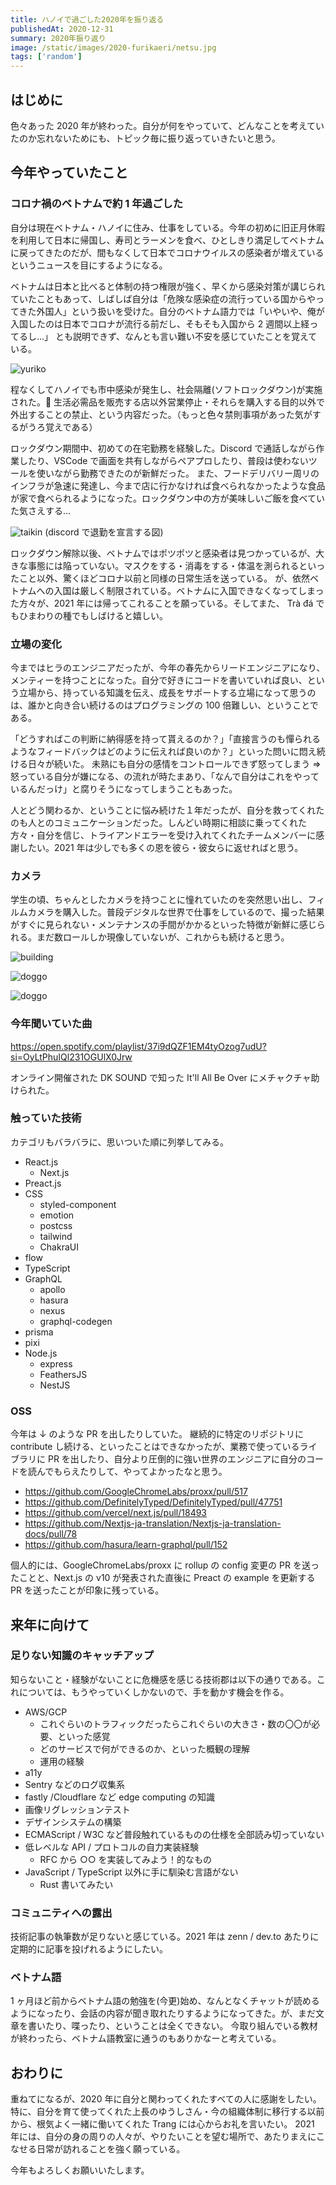```yaml
---
title: ハノイで過ごした2020年を振り返る
publishedAt: 2020-12-31
summary: 2020年振り返り
image: /static/images/2020-furikaeri/netsu.jpg
tags: ['random']
---
```


## はじめに

色々あった 2020 年が終わった。自分が何をやっていて、どんなことを考えていたのか忘れないためにも、トピック毎に振り返っていきたいと思う。

## 今年やっていたこと

### コロナ禍のベトナムで約 1 年過ごした

自分は現在ベトナム・ハノイに住み、仕事をしている。今年の初めに旧正月休暇を利用して日本に帰国し、寿司とラーメンを食べ、ひとしきり満足してベトナムに戻ってきたのだが、間もなくして日本でコロナウイルスの感染者が増えているというニュースを目にするようになる。

ベトナムは日本と比べると体制の持つ権限が強く、早くから感染対策が講じられていたこともあって、しばしば自分は「危険な感染症の流行っている国からやってきた外国人」という扱いを受けた。自分のベトナム語力では「いやいや、俺が入国したのは日本でコロナが流行る前だし、そもそも入国から 2 週間以上経ってるし...」 とも説明できず、なんとも言い難い不安を感じていたことを覚えている。

<Image
  src="/static/images/2020-furikaeri/no-padding.jpg"
  width={667}
  height={500}
  alt="yuriko"
/>

程なくしてハノイでも市中感染が発生し、社会隔離(ソフトロックダウン)が実施された。 生活必需品を販売する店以外営業停止・それらを購入する目的以外で外出することの禁止、という内容だった。（もっと色々禁則事項があった気がするがうろ覚えである）

ロックダウン期間中、初めての在宅勤務を経験した。Discord で通話しながら作業したり、VSCode で画面を共有しながらペアプロしたり、普段は使わないツールを使いながら勤務できたのが新鮮だった。
また、フードデリバリー周リのインフラが急速に発達し、今まで店に行かなければ食べられなかったような食品が家で食べられるようになった。ロックダウン中の方が美味しいご飯を食べていた気さえする...

<Image
  src="/static/images/2020-furikaeri/taikin.png"
  width={564}
  height={238}
  alt="taikin"
/>
<figcapion>(discord で退勤を宣言する図)</figcapion>

ロックダウン解除以後、ベトナムではポツポツと感染者は見つかっているが、大きな事態には陥っていない。マスクをする・消毒をする・体温を測られるといったこと以外、驚くほどコロナ以前と同様の日常生活を送っている。
が、依然ベトナムへの入国は厳しく制限されている。ベトナムに入国できなくなってしまった方々が、2021 年には帰ってこれることを願っている。そしてまた、 Trà đá でもひまわりの種でもしばけると嬉しい。

### 立場の変化

今まではヒラのエンジニアだったが、今年の春先からリードエンジニアになり、メンティーを持つことになった。自分で好きにコードを書いていれば良い、という立場から、持っている知識を伝え、成長をサポートする立場になって思うのは、誰かと向き合い続けるのはプログラミングの 100 倍難しい、ということである。

「どうすればこの判断に納得感を持って貰えるのか？」「直接言うのも憚られるようなフィードバックはどのように伝えれば良いのか？」といった問いに悶え続ける日々が続いた。
未熟にも自分の感情をコントロールできず怒ってしまう => 怒っている自分が嫌になる、の流れが時たまあり、「なんで自分はこれをやっているんだっけ」と腐りそうになってしまうこともあった。

人とどう関わるか、ということに悩み続けた１年だったが、自分を救ってくれたのも人とのコミュニケーションだった。しんどい時期に相談に乗ってくれた方々・自分を信じ、トライアンドエラーを受け入れてくれたチームメンバーに感謝したい。2021 年は少しでも多くの恩を彼ら・彼女らに返せればと思う。

### カメラ

学生の頃、ちゃんとしたカメラを持つことに憧れていたのを突然思い出し、フィルムカメラを購入した。普段デジタルな世界で仕事をしているので、撮った結果がすぐに見られない・メンテナンスの手間がかかるといった特徴が新鮮に感じられる。まだ数ロールしか現像していないが、これからも続けると思う。

<Image
  src="/static/images/2020-furikaeri/building.jpg"
  width={3130}
  height={2075}
  alt="building"
/>

<Image
  src="/static/images/2020-furikaeri/innu.jpg"
  width={3130}
  height={2075}
  alt="doggo"
/>

<Image
  src="/static/images/2020-furikaeri/table.jpg"
  width={3130}
  height={2075}
  alt="doggo"
/>

### 今年聞いていた曲

https://open.spotify.com/playlist/37i9dQZF1EM4tyOzog7udU?si=OyLtPhuIQl231OGUlX0Jrw

オンライン開催された DK SOUND で知った It'll All Be Over にメチャクチャ助けられた。

### 触っていた技術

カテゴリもバラバラに、思いついた順に列挙してみる。

- React.js
  - Next.js
- Preact.js
- CSS
  - styled-component
  - emotion
  - postcss
  - tailwind
  - ChakraUI
- flow
- TypeScript
- GraphQL
  - apollo
  - hasura
  - nexus
  - graphql-codegen
- prisma
- pixi
- Node.js
  - express
  - FeathersJS
  - NestJS

### OSS

今年は ↓ のような PR を出したりしていた。
継続的に特定のリポジトリに contribute し続ける、といったことはできなかったが、業務で使っているライブラリに PR を出したり、自分より圧倒的に強い世界のエンジニアに自分のコードを読んでもらえたりして、やってよかったなと思う。

- https://github.com/GoogleChromeLabs/proxx/pull/517
- https://github.com/DefinitelyTyped/DefinitelyTyped/pull/47751
- https://github.com/vercel/next.js/pull/18493
- https://github.com/Nextjs-ja-translation/Nextjs-ja-translation-docs/pull/78
- https://github.com/hasura/learn-graphql/pull/152

個人的には、GoogleChromeLabs/proxx に rollup の config 変更の PR を送ったことと、Next.js の v10 が発表された直後に Preact の example を更新する PR を送ったことが印象に残っている。

## 来年に向けて

### 足りない知識のキャッチアップ

知らないこと・経験がないことに危機感を感じる技術郡は以下の通りである。これについては、もうやっていくしかないので、手を動かす機会を作る。

- AWS/GCP
  - これぐらいのトラフィックだったらこれぐらいの大きさ・数の〇〇が必要、といった感覚
  - どのサービスで何ができるのか、といった概観の理解
  - 運用の経験
- a11y
- Sentry などのログ収集系
- fastly /Cloudflare など edge computing の知識
- 画像リグレッションテスト
- デザインシステムの構築
- ECMAScript / W3C など普段触れているものの仕様を全部読み切っていない
- 低レベルな API / プロトコルの自力実装経験
  - RFC から ○○ を実装してみよう！的なもの
- JavaScript / TypeScript 以外に手に馴染む言語がない
  - Rust 書いてみたい

### コミュニティへの露出

技術記事の執筆数が足りないと感じている。2021 年は zenn / dev.to あたりに定期的に記事を投げれるようにしたい。

### ベトナム語

1 ヶ月ほど前からベトナム語の勉強を(今更)始め、なんとなくチャットが読めるようになったり、会話の内容が聞き取れたりするようになってきた。が、まだ文章を書いたり、喋ったり、ということは全くできない。
今取り組んでいる教材が終わったら、ベトナム語教室に通うのもありかなーと考えている。

## おわりに

重ねてになるが、2020 年に自分と関わってくれたすべての人に感謝をしたい。
特に、自分を育て使ってくれた上長のゆうしさん・今の組織体制に移行する以前から、根気よく一緒に働いてくれた Trang には心からお礼を言いたい。
2021 年には、自分の身の周りの人々が、やりたいことを望む場所で、あたりまえにこなせる日常が訪れることを強く願っている。

今年もよろしくお願いいたします。
